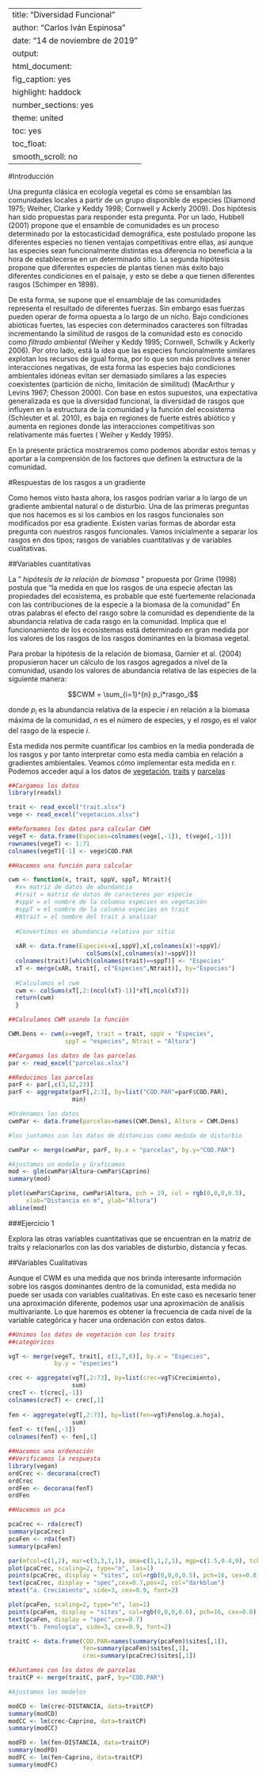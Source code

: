 
---
title: "Diversidad Funcional"
author: "Carlos Iván Espinosa"
date: "14 de noviembre de 2019"
output: 
  html_document:
    fig_caption: yes
    highlight: haddock
    number_sections: yes
    theme: united
    toc: yes
    toc_float:
      smooth_scroll: no
---

#Introducción

Una pregunta clásica en ecología vegetal es cómo se ensamblan las comunidades locales a partir de un grupo disponible de especies (Diamond 1975; Weiher, Clarke y Keddy 1998; Cornwell y Ackerly 2009). Dos hipótesis han sido propuestas para responder esta pregunta. Por un lado, Hubbell (2001) propone que el ensamble de comunidades es un proceso determinado por la estocasticidad demográfica, este postulado propone las diferentes especies no tienen ventajas competitivas entre ellas, así aunque las especies sean funcionalmente distintas esa diferencia no beneficia a la hora de establecerse en un determinado sitio. La segunda hipótesis propone que diferentes especies de plantas tienen más éxito bajo diferentes condiciones en el paisaje, y esto se debe a que tienen diferentes rasgos (Schimper en 1898). 

De esta forma, se supone que el ensamblaje de las comunidades representa el resultado de diferentes fuerzas. Sin embargo esas fuerzas pueden operar de forma opuesta a lo largo de un nicho. Bajo condiciones abióticas fuertes, las especies con determinados caracteres son filtradas incrementando la similitud de rasgos de la comunidad esto es conocido como _filtrado ambiental_ (Weiher y Keddy 1995; Cornwell, Schwilk y Ackerly 2006). Por otro lado, está la idea que las especies funcionalmente similares explotan los recursos de igual forma, por lo que son más proclives a tener interacciones negativas, de esta forma las especies bajo condiciones ambientales idóneas  evitan ser demasiado similares a las especies coexistentes (partición de nicho, limitación de similitud) (MacArthur y Levins 1967; Chesson 2000). Con base en estos supuestos, una expectativa generalizada es que la diversidad funcional, la diversidad de rasgos que influyen en la estructura de la comunidad y la función del ecosistema (Schleuter et al. 2010), es baja en regiones de fuerte estrés abiótico y aumenta en regiones donde las interacciones competitivas son relativamente más fuertes ( Weiher y Keddy 1995).

En la presente práctica mostraremos como podemos abordar estos temas y aportar a la comprensión de los factores que definen la estructura de la comunidad.

#Respuestas de los rasgos a un gradiente

Como hemos visto hasta ahora, los rasgos podrían variar a lo largo de un gradiente ambiental natural o de disturbio. Una de las primeras preguntas que nos hacemos es si los cambios en los rasgos funcionales son modificados por esa gradiente. Existen varias formas de abordar esta pregunta con nuestros rasgos funcionales. Vamos inicialmente a separar los rasgos en dos tipos; rasgos de variables cuantitativas y de variables cualitativas.

##Variables cuantitativas 

La " _hipótesis de la relación de biomasa_ " propuesta por Grime (1998) postula que "la medida en que los rasgos de una especie afectan las propiedades del ecosistema, es probable que esté fuertemente relacionada con las contribuciones de la especie a la biomasa de la comunidad" En otras palabras el efecto del rasgo sobre la comunidad es dependiente de la abundancia relativa de cada rasgo en la comunidad. Implica que el funcionamiento de los ecosistemas está determinado en gran medida por los valores de los rasgos de los rasgos dominantes en la biomasa vegetal.

Para probar la hipótesis de la relación de biomasa, Garnier et al. (2004) propusieron hacer un cálculo de los rasgos agregados a nivel de la comunidad, usando los valores de abundancia relativa de las especies de la siguiente manera:

$$CWM = \sum_{i=1}^{n} p_i*rasgo_i$$


donde $p_i$ es la abundancia relativa de la especie $i$ en relación a la biomasa máxima de la comunidad, $n$ es el número de especies, y el $rasgo_i$ es el valor del rasgo de la especie $i$.

Esta medida nos permite cuantificar los cambios en la media ponderada de los rasgos y por tanto interpretar como esta media cambia en relación a gradientes ambientales. Veamos cómo implementar esta medida en r. Podemos acceder aquí a los datos de [vegetación](https://github.com/Civanespinosa/Diversidad-funcional/blob/master/vegetacion.xlsx), [traits](https://github.com/Civanespinosa/Diversidad-funcional/blob/master/trait.xlsx) y [parcelas](https://github.com/Civanespinosa/Diversidad-funcional/blob/master/parcelas.xlsx)

```r
##Cargamos los datos
library(readxl)

trait <- read_excel("trait.xlsx")
vege <- read_excel("vegetacion.xlsx")

##Reformamos los datos para calcular CWM
vegeT <- data.frame(Especies=colnames(vege[,-1]), t(vege[,-1]))
rownames(vegeT) <- 1:71
colnames(vegeT)[-1] <- vege$COD.PAR

##Hacemos una función para calcular

cwm <- function(x, trait, sppV, sppT, Ntrait){
  #x= matriz de datos de abundancia
  #trait = matriz de datos de caracteres por especie
  #sppV = el nombre de la columna especies en vegetación
  #sppT = el nombre de la columna especies en trait
  #Ntrait = el nombre del trait a analizar
  
  #Convertimos en abundancia relativa por sitio
  
  xAR <- data.frame(Especies=x[,sppV],x[,colnames(x)!=sppV]/
                      colSums(x[,colnames(x)!=sppV]))
  colnames(trait)[which(colnames(trait)==sppT)] <- "Especies"
  xT <- merge(xAR, trait[, c("Especies",Ntrait)], by="Especies")
  
  #Calculamos el cwm
  cwm <- colSums(xT[,2:(ncol(xT)-1)]*xT[,ncol(xT)])
  return(cwm)
  }

##Calculamos CWM usando la función

CWM.Dens <- cwm(x=vegeT, trait = trait, sppV = "Especies", 
                sppT = "especies", Ntrait = "Altura")

##Cargamos los datos de las parcelas
par <- read_excel("parcelas.xlsx")

##Reducimos las parcelas
parF <- par[,c(3,12,23)]
parF <- aggregate(parF[,2:3], by=list("COD.PAR"=parF$COD.PAR),
                  min)

#Ordenamos los datos
cwmPar <- data.frame(parcelas=names(CWM.Dens), Altura = CWM.Dens)

#los juntamos con los datos de distancias como medida de disturbio

cwmPar <- merge(cwmPar, parF, by.x = "parcelas", by.y="COD.PAR")

#Ajustamos un modelo y Graficamos
mod <- glm(cwmPar$Altura~cwmPar$Caprino)
summary(mod)

plot(cwmPar$Caprino, cwmPar$Altura, pch = 19, col = rgb(0,0,0,0.5),
     xlab="Distancia en m", ylab="Altura")
abline(mod)
```

###Ejercicio 1

Explora las otras variables cuantitativas que se encuentran en la matriz de traits y relacionarlos con las dos variables de disturbio, distancia y fecas.


##Variables Cualitativas

Aunque el CWM es una medida que nos brinda interesante información sobre los rasgos dominantes dentro de la comunidad, esta medida no puede ser usada con variables cualitativas. En este caso es necesario tener una aproximación diferente, podemos usar una aproximación de análisis multivariante. Lo que haremos es obtener la frecuencia de cada nivel de la variable categórica y hacer una ordenación con estos datos.

```r
##Unimos los datos de vegetación con los traits 
##categóricos

vgT <- merge(vegeT, trait[, c(1,7,8)], by.x = "Especies",
             by.y = "especies")

crec <- aggregate(vgT[,2:73], by=list(crec=vgT$Crecimiento),
                  sum)
crecT <- t(crec[,-1])
colnames(crecT) <- crec[,1]
  
fen <- aggregate(vgT[,2:73], by=list(fen=vgT$Fenolog.a.hoja),
                  sum)
fenT <- t(fen[,-1])
colnames(fenT) <- fen[,1] 

##Hacemos una ordenación
##Verificamos la respuesta
library(vegan)
ordCrec <- decorana(crecT)
ordCrec
ordFen <- decorana(fenT)
ordFen

##Hacemos un pca

pcaCrec <- rda(crecT)
summary(pcaCrec)
pcaFen <- rda(fenT)
summary(pcaFen)

par(mfcol=c(1,2), mar=c(3,3,1,1), oma=c(1,1,2,1), mgp=c(1.5,0.4,0), tck=-0.03)
plot(pcaCrec, scaling=2, type="n", las=1)
points(pcaCrec, display = "sites", col=rgb(0,0,0,0.5), pch=16, cex=0.8)
text(pcaCrec, display = "spec",cex=0.7,pos=2, col="darkblue")
mtext("a. Crecimiento", side=3, cex=0.9, font=2)

plot(pcaFen, scaling=2, type="n", las=1)
points(pcaFen, display = "sites", col=rgb(0,0,0,0.6), pch=16, cex=0.8)
text(pcaFen, display = "spec",cex=0.7)
mtext("b. Fenología", side=3, cex=0.9, font=2)

traitC <- data.frame(COD.PAR=names(summary(pcaFen)$sites[,1]),
                     fen=summary(pcaFen)$sites[,1],
                     crec=summary(pcaCrec)$sites[,1])

##Juntamos con los datos de parcelas
traitCP <- merge(traitC, parF, by="COD.PAR")

#Ajustamos los modelos

modCD <- lm(crec~DISTANCIA, data=traitCP)
summary(modCD)
modCC <- lm(crec~Caprino, data=traitCP)
summary(modCC)

modFD <- lm(fen~DISTANCIA, data=traitCP)
summary(modFD)
modFC <- lm(fen~Caprino, data=traitCP)
summary(modFC)


```

